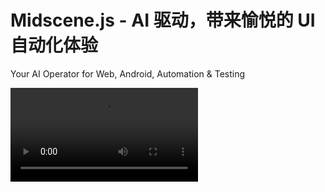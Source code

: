 # Midscene.js - AI 驱动，带来愉悦的 UI 自动化体验

Your AI Operator for Web, Android, Automation & Testing


<video src="https://lf3-static.bytednsdoc.com/obj/eden-cn/ozpmyhn_lm_hymuPild/ljhwZthlaukjlkulzlp/midscene/Midscene.mp4" controls/>

## 通过 AI 执行交互、提取数据和断言

Midscene 提供了三种关键方法：交互（`.ai`, `.aiAction`), 提取 (`.aiQuery`), 断言 (`.aiAssert`)。

* 交互 - 用 `.ai` 方法描述步骤并执行交互
* 提取 - 用 `.aiQuery` 从 UI 中“理解”并提取数据，返回值是 JSON 格式，你可以尽情描述想要的数据结构
* 断言 - 用 `.aiAssert` 来执行断言

## 从 Chrome 插件开始快速体验

通过使用 Midscene.js Chrome 插件，你可以快速在任意网页上体验 Midscene 的主要功能，而无需编写任何代码。

点击 [这里](https://chromewebstore.google.com/detail/midscene/gbldofcpkknbggpkmbdaefngejllnief) 从 Chrome Web Store 安装 Midscene 插件。

请参照文档 [通过 Chrome 插件快速体验](./quick-experience) 进行安装和配置。

## 多种代码集成形式

维护 Midscene 自动化脚本是一种全新的编码体验。例如，在网页上搜索耳机，你可以这样做：

```typescript
// 👀 输入关键字，执行搜索
await ai('在搜索框输入 "Headphones" ，敲回车');

// 👀 找到列表里耳机相关的信息
const items = await aiQuery(
  '{itemTitle: string, price: Number}[], 找到列表里的商品标题和价格'
);

console.log("headphones in stock", items);
```

有多种形式可以将 Midscene 集成到代码项目中：

* [使用 YAML 格式的自动化脚本](./automate-with-scripts-in-yaml)，如果你更喜欢写 YAML 文件而不是 Javascript 代码
* [使用 Chrome 插件的桥接模式](./bridge-mode-by-chrome-extension)，用它来通过脚本控制桌面 Chrome
* [与 Puppeteer 集成](./integrate-with-puppeteer)
* [与 Playwright 集成](./integrate-with-playwright)
* [与 Android 集成](./integrate-with-android)

## 可视化报告

Midscene 希望让自动化脚本变得更稳定、更易于调试，因此我们提供了一个可视化报告。通过这个报告，你可以回顾动画回放，并查看每个步骤的详细信息。

此外，Midscene 报告里还集成了一个 Playground，用以在报告中重新运行 Prompt 并进行调优。

<p align="center">
  <img src="/report.gif" alt="visualized report" loading="lazy" />
</p>


## ✨ 选择 AI 模型 

你可以使用多模态 LLM 模型，如 `gpt-4o`，或者视觉语言模型，如 `Qwen2.5-VL`，`gemini-2.5-pro` 和 `UI-TARS`。其中 `UI-TARS` 是一个专为 UI 自动化设计的大模型。

更多信息请查看 [选择 AI 模型](https://midscenejs.com/zh/choose-a-model)。


## 与其他工具比较

业界的 UI 自动化工具层出不穷，每个 Demo 都看起来很科幻。Midscene.js 有什么特别之处？

* 调试体验：你很快就会发现，调试和维护自动化脚本才是真正的痛点。无论模型多么强大，你仍然需要调试过程以确保其保持长期稳定。Midscene.js 提供了可视化报告、内置的 Playground 和 Chrome 插件，以调试整个运行过程。这是大多数开发者真正需要的特性，我们也在持续努力改进调试体验。

* 开源、免费、部署灵活：Midscene.js 是一个开源项目。它与云服务和模型提供商解耦，你可以选择公共或私有部署。总会有一个适合你的计划。

* 与 Javascript 集成：你可以永远相信 Javascript 😎

## 直连模型端，无需三方服务

Midscene 运行在用户的自有环境中，所有从页面收集的数据会依照用户的配置，直接传送到 OpenAI 或指定的自定义模型。因此，任何第三方平台均无法获取这些数据。

更多详情请参考 [数据隐私](./data-privacy)。

## 关注我们

* [GitHub - 请给我们点个 star](https://github.com/web-infra-dev/midscene)
* [Twitter](https://x.com/midscene_ai)
* [Discord](https://discord.gg/2JyBHxszE4)
* [飞书交流群](https://applink.larkoffice.com/client/chat/chatter/add_by_link?link_token=291q2b25-e913-411a-8c51-191e59aab14d)
